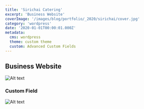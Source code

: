 ```yaml
---
title: 'Sirichai Catering'
excerpt: 'Business Website'
coverImage: '/images/blog/portfolio/_2020/sirichai/cover.jpg'
category: 'wordpress'
date: '2020-01-01T00:00:01.000Z'
metadata:
  cms: wordpress
  theme: custom theme
  custom: Advanced Custom Fields
---
```


## Business Website


![Alt text](/images/blog/portfolio/_2020/sirichai/sirichai-catering-1.jpg)

### Custom Field

![Alt text](/images/blog/portfolio/_2020/sirichai/sirichai-catering-2.jpg)

